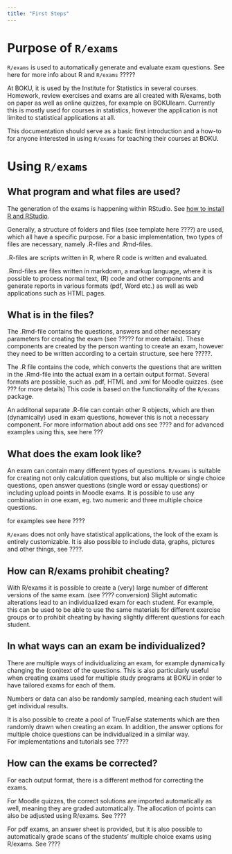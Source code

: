 ```yaml
---
title: "First Steps"
---
```


# Purpose of `R/exams`

`R/exams` is used to automatically generate and evaluate exam questions. See here for more info about R and `R/exams` ?????

At BOKU, it is used by the Institute for Statistics in several courses. Homework, review exercises and exams are all created with R/exams, both on paper as well as online quizzes, for example on BOKUlearn. Currently this is mostly used for courses in statistics, however the application is not limited to statistical applications at all.

This documentation should serve as a basic first introduction and a how-to for anyone interested in using `R/exams` for teaching their courses at BOKU.

# Using `R/exams`

## What program and what files are used?

The generation of the exams is happening within RStudio. See [how to install R and RStudio](https://statistik.boku.ac.at/stat-lehre/doku.php?id=statistik_mit_r:rstudio:rstudio_installation:start).

Generally, a structure of folders and files (see template here ????) are used, which all have a specific purpose. For a basic implementation, two types of files are necessary, namely .R-files and .Rmd-files.

.R-files are scripts written in R, where R code is written and evaluated.

.Rmd-files are files written in markdown, a markup language, where it is possible to process normal text, (R) code and other components and generate reports in various formats (pdf, Word etc.) as well as web applications such as HTML pages.

## What is in the files?

The .Rmd-file contains the questions, answers and other necessary parameters for creating the exam (see ????? for more details). These components are created by the person wanting to create an exam, however they need to be written according to a certain structure, see here ?????.

The .R file contains the code, which converts the questions that are written in the .Rmd-file into the actual exam in a certain output format. Several formats are possible, such as .pdf, HTML and .xml for Moodle quizzes. (see ??? for more details) This code is based on the functionality of the `R/exams` package.

An additonal separate .R-file can contain other R objects, which are then (dynamically) used in exam questions, however this is not a necessary component. For more information about add ons see ???? and for advanced examples using this, see here ??? 

## What does the exam look like?

An exam can contain many different types of questions. `R/exams` is suitable for creating not only calculation questions, but also multiple or single choice questions, open answer questions (single word or essay questions) or including upload points in Moodle exams. It is possible to use any combination in one exam, eg. two numeric and three multiple choice questions.

for examples see here ???? 

`R/exams` does not only have statistical applications, the look of the exam is entirely customizable. It is also possible to include data, graphs, pictures and other things, see ????.

## How can R/exams prohibit cheating?

With R/exams it is possible to create a (very) large number of different versions of the same exam. (see ???? conversion) Slight automatic alterations lead to an individualized exam for each student. For example, this can be used to be able to use the same materials for different exercise groups or to prohibit cheating by having slightly different questions for each student.

## In what ways can an exam be individualized?

There are multiple ways of individualizing an exam, for example dynamically changing the (con)text of the questions. This is also particularly useful when creating exams used for multiple study programs at BOKU in order to have tailored exams for each of them.

Numbers or data can also be randomly sampled, meaning each student will get individual results.

It is also possible to create a pool of True/False statements which are then randomly drawn when creating an exam. In addition, the answer options for multiple choice questions can be individualized in a similar way.\
For implementations and tutorials see ????

## How can the exams be corrected?

For each output format, there is a different method for correcting the exams.

For Moodle quizzes, the correct solutions are imported automatically as well, meaning they are graded automatically. The allocation of points can also be adjusted using R/exams. See ????

For pdf exams, an answer sheet is provided, but it is also possible to automatically grade scans of the students' multiple choice exams using R/exams. See ????

